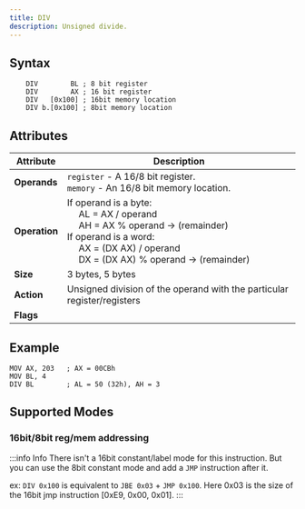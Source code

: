 ```yaml
---
title: DIV
description: Unsigned divide.
---
```


## Syntax

```asm6502 showLineNumbers
    DIV        BL ; 8 bit register
    DIV        AX ; 16 bit register
    DIV   [0x100] ; 16bit memory location
    DIV b.[0x100] ; 8bit memory location
```

## Attributes

| Attribute     | Description                                                                                                                                                                                                           |
| ------------- | --------------------------------------------------------------------------------------------------------------------------------------------------------------------------------------------------------------------- |
| **Operands**  | `register` - A 16/8 bit register. <br/> `memory` - An 16/8 bit memory location.                                                                                                                                       |
| **Operation** | If operand is a byte: <br/> &emsp; AL = AX / operand <br/> &emsp; AH = AX % operand -> (remainder) <br/> If operand is a word: <br/> &emsp; AX = (DX AX) / operand <br/> &emsp; DX = (DX AX) % operand -> (remainder) |
| **Size**      | 3 bytes, 5 bytes                                                                                                                                                                                                      |
| **Action**    | Unsigned division of the operand with the particular register/registers                                                                                                                                               |
| **Flags**     | <FlagsChangedTable carryFlag= "changed" overflowFlag= "changed" zeroFlag="changed" signFlag="changed" parityFlag="changed" auxiliaryCarryFlag="changed" />   |

## Example

```asm6502 showLineNumbers
MOV AX, 203   ; AX = 00CBh
MOV BL, 4
DIV BL        ; AL = 50 (32h), AH = 3
```

## Supported Modes

### 16bit/8bit reg/mem addressing

<RegisterAndMemoryAddressingSingleInstruction instructionName="DIV" />

:::info Info
There isn't a 16bit constant/label mode for this instruction. But you can use the 8bit constant mode and add a `JMP` instruction after it.

ex: `DIV 0x100` is equivalent to `JBE 0x03` + `JMP 0x100`. Here 0x03 is the size of the 16bit jmp instruction [0xE9, 0x00, 0x01].
:::
